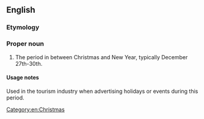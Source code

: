==English==

===Etymology===
{{rfe|betwixt and Christmas?!|lang=en}}

===Proper noun===
{{en-proper noun}}

# {{label|en|UK|slang}} The period in between Christmas and New Year, typically December 27th-30th.

====Usage notes====
Used in the tourism industry when advertising holidays or events during this period.
<!--
===Quotations===
* [http://www.halifaxcourier.co.uk/festive-breaks/Twixmas-Special-at-Disneyland-Resort.3151906.jp Halifax Courier]
*: insert quote here
* [http://www.cairngorm-travel.co.uk/twixmas.htm] [http://www.centrestar.co.uk/07twixmas.html Cairngorm Travel]
*: insert quote here
-->

[[Category:en:Christmas]]